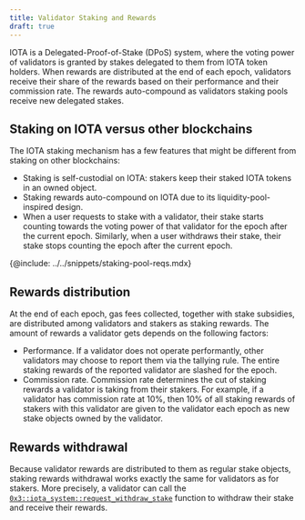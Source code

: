 ```yaml
---
title: Validator Staking and Rewards
draft: true
---
```


IOTA is a Delegated-Proof-of-Stake (DPoS) system, where the voting power of validators is granted by stakes delegated to them from IOTA token holders. When rewards are distributed at the end of each epoch, validators receive their share of the rewards based on their performance and their commission rate. The rewards auto-compound as validators staking pools receive new delegated stakes.

## Staking on IOTA versus other blockchains

The IOTA staking mechanism has a few features that might be different from staking on other blockchains:

- Staking is self-custodial on IOTA: stakers keep their staked IOTA tokens in an owned object.
- Staking rewards auto-compound on IOTA due to its liquidity-pool-inspired design.
- When a user requests to stake with a validator, their stake starts counting towards the voting power of that validator for the epoch after the current epoch. Similarly, when a user withdraws their stake, their stake stops counting the epoch after the current epoch.

{@include: ../../snippets/staking-pool-reqs.mdx}

## Rewards distribution

At the end of each epoch, gas fees collected, together with stake subsidies, are distributed among validators and stakers as staking rewards. The amount of rewards a validator gets depends on the following factors:

- Performance. If a validator does not operate performantly, other validators may choose to report them via the tallying rule. The entire staking rewards of the reported validator are slashed for the epoch.
- Commission rate. Commission rate determines the cut of staking rewards a validator is taking from their stakers. For example, if a validator has commission rate at 10%, then 10% of all staking rewards of stakers with this validator are given to the validator each epoch as new stake objects owned by the validator.

## Rewards withdrawal

Because validator rewards are distributed to them as regular stake objects, staking rewards withdrawal works exactly the same for validators as for stakers. More precisely, a validator can call the  [`0x3::iota_system::request_withdraw_stake`](https://github.com/iotaledger/kinesis/blob/6234ae2cc8137f3a2a34cd0aa1ac4fd5f31260e2/crates/iota-framework/packages/iota-system/sources/iota_system.move#L272) function to withdraw their stake and receive their rewards.
